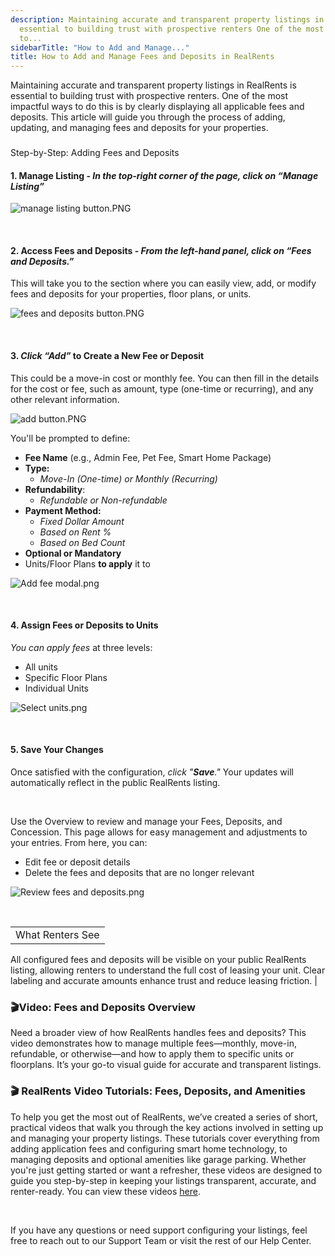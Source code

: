 ```yaml
---
description: Maintaining accurate and transparent property listings in RealRents is
  essential to building trust with prospective renters One of the most impactful ways
  to...
sidebarTitle: "How to Add and Manage..."
title: How to Add and Manage Fees and Deposits in RealRents
---
```


Maintaining accurate and transparent property listings in RealRents is essential to building trust with prospective renters. One of the most impactful ways to do this is by clearly displaying all applicable fees and deposits. This article will guide you through the process of adding, updating, and managing fees and deposits for your properties. 


### 
Step-by-Step: Adding Fees and Deposits


#### 1. **Manage Listing** - *In the top-right corner of the page, click on “**Manage Listing**”*


<Frame caption="Manage property listings and view competitor updates in RealRents.">
  <img src="/images/radix/c092f9c05bb62c324644676b50621ffca3cba7f9.png" alt="manage listing button.PNG" />
</Frame>


 


#### 2. **Access Fees and Deposits** - *From the left-hand panel, click on **“Fees and Deposits.”***


This will take you to the section where you can easily view, add, or modify fees and deposits for your properties, floor plans, or units.


<Frame caption="Manage move-in costs for tenants in RealRents.">
  <img src="/images/radix/c4a3fd45382b3e92b7ec4a4e1153df7271dc5495.png" alt="fees and deposits button.PNG" />
</Frame>


 


#### 3. *Click **“Add”*** to **Create a New Fee or Deposit**


This could be a move-in cost or monthly fee. You can then fill in the details for the cost or fee, such as amount, type (one-time or recurring), and any other relevant information.


<Frame caption="Button to add move-in costs in RealRents fees and deposits section.">
  <img src="/images/radix/59ab21e0d0aadb6c24835d24e3dbe7a589cad04c.png" alt="add button.PNG" />
</Frame>


You'll be prompted to define:


* **Fee Name** (e.g., Admin Fee, Pet Fee, Smart Home Package)
* **Type:**
	+ *Move-In (One-time) or Monthly (Recurring)*
* **Refundability**:
	+ *Refundable or Non-refundable*
* **Payment Method:**
	+ *Fixed Dollar Amount*
	+ *Based on Rent %*
	+ *Based on Bed Count*
* **Optional or Mandatory**
* Units/Floor Plans **to apply** it to


<Frame caption="Form to add move-in costs, including fee name, type, amount, and unit selection.">
  <img src="/images/radix/ba607cbe1b9d3f09ab293e730b885a9404bad434.png" alt="Add fee modal.png" />
</Frame>


 


#### 4. **Assign Fees or Deposits to Units**


*You can apply fees* at three levels:


* All units
* Specific Floor Plans
* Individual Units


<Frame caption="Popup for adding move-in costs with options to apply to specific units or all.">
  <img src="/images/radix/ee57204bd8a8d311f3d9c9eff84fa0f0f7542891.png" alt="Select units.png" />
</Frame>


 


#### 5. **Save Your Changes**


Once satisfied with the configuration, *click "**Save**."* Your updates will automatically reflect in the public RealRents listing.


 


Use the Overview to review and manage your Fees, Deposits, and Concession. This page allows for easy management and adjustments to your entries. From here, you can: 


* Edit fee or deposit details
* Delete the fees and deposits that are no longer relevant


<Frame caption="Manage tenant fees and deposits, including application fees and monthly charges.">
  <img src="/images/radix/520c22a022552c5fe673af4a711571bf65d23361.png" alt="Review fees and deposits.png" />
</Frame>


 




|  |
| --- |
| What Renters See
All configured fees and deposits will be visible on your public RealRents listing, allowing renters to understand the full cost of leasing your unit. Clear labeling and accurate amounts enhance trust and reduce leasing friction.
 |


### 



### 🎬Video: Fees and Deposits Overview



Need a broader view of how RealRents handles fees and deposits? This video demonstrates how to manage multiple fees—monthly, move-in, refundable, or otherwise—and how to apply them to specific units or floorplans. It’s your go-to visual guide for accurate and transparent listings.




  
  



### 🎬 RealRents Video Tutorials: Fees, Deposits, and Amenities


To help you get the most out of RealRents, we’ve created a series of short, practical videos that walk you through the key actions involved in setting up and managing your property listings. These tutorials cover everything from adding application fees and configuring smart home technology, to managing deposits and optional amenities like garage parking. Whether you're just getting started or want a refresher, these videos are designed to guide you step-by-step in keeping your listings transparent, accurate, and renter-ready. You can view these videos [here](realrents-video-tutorials-fees-and-deposits.mdx). 


 



If you have any questions or need support configuring your listings, feel free to reach out to our Support Team or visit the rest of our Help Center.